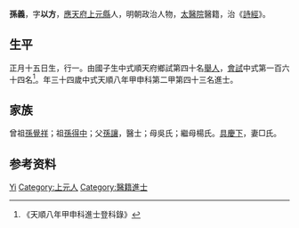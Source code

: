{{Otheruses|other=名为孙义的其他人物|孙义}}
{{明清人物信息框
| 姓名 = 孫義
| 原名 =
| 圖片名稱= 
| 圖片大小 =
| 圖片說明 = 
| 最高職務 =
| 國家 = 大明 
| 爵位 =
| 籍貫 = [[應天府|應天府]][[上元縣|上元縣]]
| 族裔 = 
| 旗籍 = 
| 字號 = 
| 諡號 =
| 出生日期 = 正月十五日
| 出生地點 =
| 逝世日期 = 
| 逝世地點 =
| 墓葬 =
| 配偶 = □氏
| 親屬 = 曾祖[[孫覺祥|孫覺祥]]，祖[[孫得中|孫得中]]，父[[孫讓|孫讓]]，母吳氏；繼母楊氏
| 出身 =
* 天順八年甲申科進士
| 經歷 =
| 著作 =  
*
*
*
}}
'''孫義'''{{BD|1431年||1490年||}}，字'''以方'''，[[應天府|應天府]][[上元縣|上元縣]]人，明朝政治人物，[[太醫院|太醫院]]醫籍，治《[[詩經|詩經]]》。

== 生平 ==
正月十五日生，行一。由國子生中式順天府鄉試第四十名[[舉人|舉人]]，[[會試|會試]]中式第一百六十四名<ref>《天順八年甲申科進士登科錄》</ref>。年三十四歲中式天順八年甲申科第二甲第四十三名進士。

== 家族 ==
曾祖[[孫覺祥|孫覺祥]]；祖[[孫得中|孫得中]]；父[[孫讓|孫讓]]，醫士；母吳氏；繼母楊氏。[[具慶下|具慶下]]，妻□氏。

== 参考资料 ==
{{reflist}}

{{明朝人物小作品}}
{{天順八年甲申科殿试金榜}}

{{Authority control}}
{{DEFAULTSORT:Sun孙}}
[[Category:孙姓|Yi]]
[[Category:上元人|Category:上元人]]
[[Category:醫籍進士|Category:醫籍進士]]
